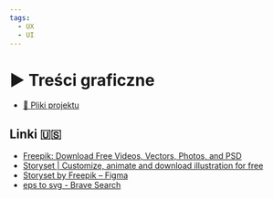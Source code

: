 ```yaml
---
tags:
  - UX
  - UI
---
```



# ▶️ Treści graficzne

<VimeoPlayer videoId="639221317" />

- [💾 Pliki projektu](/download/courses/web-design/graphic-content.zip)

## Linki 🇺🇸

- [Freepik: Download Free Videos, Vectors, Photos, and PSD](https://www.freepik.com/)
- [Storyset | Customize, animate and download illustration for free](https://storyset.com/)
- [Storyset by Freepik – Figma](https://www.figma.com/community/plugin/865232148477039928/Storyset-by-Freepik)
- [eps to svg - Brave Search](https://search.brave.com/search?q=eps+to+svg)
